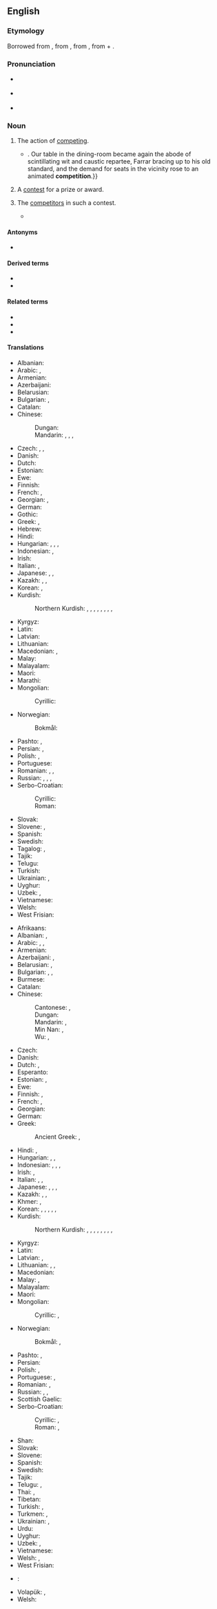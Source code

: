 {{also|compétition}}
==English==
{{wikipedia}}

===Etymology===
Borrowed from {{bor|en|fr|compétition}}, from {{der|en|LL.|competitio|competītiō, competītiōnem}}, from {{der|en|la|competō}}, from {{m|la|con-}} + {{m|la|petō}}.

===Pronunciation===
* {{a|RP}} {{IPA|en|/ˌkɒmpəˈtɪʃən/}}
* {{a|GenAm}} {{IPA|en|/ˌkɑːmpəˈtɪʃən/}}
* {{audio|en|en-us-competition.ogg|Audio (US)}}

===Noun===
{{en-noun|~}}

# {{lb|en|uncountable}} The action of [[compete|competing]].
#: {{ux|en|The '''competition''' for this job is strong.}}
#* {{RQ:Churchill Celebrity|chapter=8|passage=The humor of my proposition appealed more strongly to Miss Trevor than I had looked for, and from that time forward she became her old self again;{{...}}. Our table in the dining-room became again the abode of scintillating wit and caustic repartee, Farrar bracing up to his old standard, and the demand for seats in the vicinity rose to an animated '''competition'''.}}
# {{lb|en|countable}} A [[contest]] for a prize or award.
#: {{ux|en|The newspaper is featuring a '''competition''' to win a car.}}
# {{lb|en|uncountable|collectively}} The [[competitor]]s in such a contest.
#: {{ux|en|The new stain remover was ten times more effective than the '''competition'''.}}
#* {{quote-book|en|date=6 February 2013|editors=Michio Muramatsu; Frieder Naschold|author=Hideo Otake|chapter=Revising the Interpretation of the Japanese Economy|title=State and Administration in Japan and Germany: A Comparative Perspective on Continuity and Change|page=319|url=https://books.google.co.nz/books?id=lc4fAAAAQBAJ|passage=Japanese retail stores have strove to, and have succeeded in, fulfilling these severe demands, and in doing so, have constantly had to innovate both technologically and institutionally in order to keep up with the '''competition'''.}}

====Antonyms====
* {{sense|action of competing}} {{l|en|cooperation}}

====Derived terms====
* {{l|en|competitioner}}
* {{l|en|economic competition}}

====Related terms====
* {{l|en|competitive}}
* {{l|en|compete}}
* {{l|en|competent}}

====Translations====
{{trans-top|action of competing}}
* Albanian: {{t+|sq|konkurrencë|f}}
* Arabic: {{t|ar|مُنَافَسَة|f}}, {{t|ar|مُبَارَاة|f}}
* Armenian: {{t+|hy|մրցակցություն}}
* Azerbaijani: {{t+|az|rəqabət}}
* Belarusian: {{t|be|канкурэ́нцыя|f}}
* Bulgarian: {{t+|bg|съпе́рничество|n}}, {{t+|bg|конкуре́нция|f}}
* Catalan: {{t+|ca|competició|f}}
* Chinese:
*: Dungan: {{t|dng|бисэ}}
*: Mandarin: {{t+|zh|比賽}}, {{t+|zh|比赛|tr=bǐsài}}, {{t+|zh|競爭}}, {{t+|zh|竞争|tr=jìngzhēng}}
* Czech: {{t|cs|soupeření|n}}, {{t|cs|konkurování|n}}, {{t+|cs|konkurence|f}}
* Danish: {{t+|da|konkurrence|c}}
* Dutch: {{t+|nl|concurrentie|f}}
* Estonian: {{t|et|võistlus}}
* Ewe: {{t|ee|ɖikeke}}
* Finnish: {{t+|fi|kilpailu}}
* French: {{t+|fr|compétition|f}}, {{t+|fr|concurrence|f}}
* Georgian: {{t|ka|შეჯიბრება}}, {{t|ka|კონკურენცია}}
* German: {{t+|de|Konkurrenz|f}}
* Gothic: {{t|got|𐌷𐌰𐌹𐍆𐍃𐍄𐍃|f}}
* Greek: {{t+|el|ανταγωνισμός|m}}, {{qualifier|athletics}} {{t+|el|συναγωνισμός|m}}
* Hebrew: {{t+|he|תַּחֲרוּת|f|tr=takharút}}
* Hindi: {{qualifier|rivalry}} {{t+|hi|प्रतिस्पर्धा|f}}
* Hungarian: {{t+|hu|verseny}}, {{t+|hu|versengés}}, {{t+|hu|konkurencia}}, {{t+|hu|rivalizálás}}
* Indonesian: {{t+|id|persaingan}}, {{t+|id|kompetisi}}
* Irish: {{t|ga|iomaidh|f}}
* Italian: {{t+|it|competizione|f}}, {{t+|it|concorrenza|f}}
* Japanese: {{t+|ja|競争|tr=きょうそう, kyōsō}}, {{t|ja|コンペ|tr=konpe}}, {{t|ja|コンペティション|tr=konpetishon}}
* Kazakh: {{t+|kk|жарыс}}, {{t|kk|бәсеке}}, {{t|kk|бәсекелестік}}
* Korean: {{t+|ko|경쟁(競爭)}}, {{t|ko|컴페티션}}
* Kurdish:
*: Northern Kurdish: {{t+|kmr|pêşbazî}}, {{t+|kmr|pêşbirk}}, {{t+|kmr|berêkane}}, {{t+|kmr|misabiqe}}, {{t+|kmr|hevrikî}}, {{t+|kmr|hawirkan}}, {{t+|kmr|riberiz}}, {{t+|kmr|sîbaq}}, {{t+|kmr|reqabet}}
{{trans-mid}}
* Kyrgyz: {{t|ky|конкуренция}}
* Latin: {{t|la|certāmen|n}}
* Latvian: {{t|lv|konkurence|f}}
* Lithuanian: {{t|lt|konkurencija|f}}
* Macedonian: {{t|mk|натпревар|m}}, {{t|mk|конкуренција|f}}
* Malay: {{t|ms|persaingan}}
* Malayalam: {{t+|ml|മത്സരം}}
* Maori: {{t|mi|tātāwhāinga}}
* Marathi: {{t|mr|स्पर्धा|f}}
* Mongolian:
*: Cyrillic: {{t+|mn|өрсөлдөөн}}
* Norwegian:
*: Bokmål: {{t+|nb|konkurranse|m}}
* Pashto: {{t+|ps|سيالي|f|tr=syālí}}, {{t+|ps|رقابت|m|tr=reqābát}}
* Persian: {{t+|fa|رقابت|tr=reqâbat}}, {{t+|fa|منافسه|tr=monâfase}}
* Polish: {{t+|pl|rywalizacja|f}}, {{t+|pl|konkurencja|f}}
* Portuguese: {{t+|pt|competição|f}}
* Romanian: {{t+|ro|competiție}}, {{t+|ro|concurență|f}}, {{t+|ro|concurs|n}}
* Russian: {{t+|ru|соревнова́ние|n}}, {{t+|ru|состяза́ние|n}}, {{t+|ru|конкуре́нция|f}} {{qualifier|eg. business}}, {{t+|ru|сопе́рничество|n}} {{qualifier|rivalry}}
* Serbo-Croatian:
*: Cyrillic: {{t|sh|конкурѐнција|f}}
*: Roman: {{t+|sh|konkurèncija|f}}
* Slovak: {{t|sk|konkurencia|f}}
* Slovene: {{t+|sl|tekmovanje|n}}, {{t|sl|konkurenca|f}}
* Spanish: {{t+|es|competición|f}}
* Swedish: {{t+|sv|konkurrens|c}}
* Tagalog: {{t|tl|tagisan}}, {{t|tl|pakikitagis}}
* Tajik: {{t|tg|рақобат}}
* Telugu: {{t+|te|పోటీ}}
* Turkish: {{t+|tr|rekabet}}
* Ukrainian: {{t+|uk|конкуре́нція|f}}, {{t|uk|змага́ння|n}}
* Uyghur: {{t|ug|رىقابەت}}
* Uzbek: {{t+|uz|raqobat}}, {{t+|uz|konkurensiya}}
* Vietnamese: {{t+|vi|cạnh tranh|alt=sự cạnh tranh}}
* Welsh: {{t+|cy|cystadleuaeth|f}}
* West Frisian: {{t|fy|kompetysje|c}}
{{trans-bottom}}

{{trans-top|contest for a prize or award}}
* Afrikaans: {{t|af|kompetisie}}
* Albanian: {{t+|sq|garë|f}}, {{t+|sq|konkurs|m}}
* Arabic: {{t|ar|مُنَافَسَة|f}}, {{t|ar|مُسَابَقَة|f}}, {{t|ar|مُبَارَاة|f}}
* Armenian: {{t+|hy|մրցույթ}}
* Azerbaijani: {{t+|az|müsabiqə}}, {{t|az|yarış}}
* Belarusian: {{t|be|спабо́рніцтва|n}}, {{t|be|ко́нкурс|m}}
* Bulgarian: {{t+|bg|състеза́ние|n}}, {{t+|bg|съревнова́ние|n}}, {{t+|bg|надпрева́ра|f}}
* Burmese: {{t+|my|ပြိုင်ပွဲ}}
* Catalan: {{t+|ca|competició|f}}
* Chinese:
*: Cantonese: {{t|yue|比賽}}, {{t|yue|比赛|tr=bei2 coi3}}
*: Dungan: {{t|dng|бисэ}}
*: Mandarin: {{t+|zh|比賽}}, {{t+|zh|比赛|tr=bǐsài}}
*: Min Nan: {{t+|nan|比賽}}, {{t+|nan|比赛|tr=pí-sài}}
*: Wu: {{t|wuu|比賽}}, {{t|wuu|比赛|tr=pi se}}
* Czech: {{t+|cs|soutěž|f}}
* Danish: {{t+|da|konkurrence|c}}
* Dutch: {{t+|nl|competitie|f}}, {{t+|nl|toernooi|n}}
* Esperanto: {{t|eo|konkurso}}
* Estonian: {{t|et|võistlus}}, {{t+|et|võitlus}}
* Ewe: {{t|ee|ɖikeke}}
* Finnish: {{t+|fi|kilpailu}}, {{t+|fi|kisa}}
* French: {{t+|fr|concours|m}}, {{t+|fr|compétition|f}}
* Georgian: {{t|ka|შეჯიბრი}}
* German: {{t+|de|Wettbewerb|m}}
* Greek: {{t+|el|διαγωνισμός|m}}
*: Ancient Greek: {{t|grc|ἀγών|m}}, {{t|grc|ἅμιλλα|f}}
* Hindi: {{t+|hi|प्रतियोगिता|f}}, {{t|hi|मुक़ाबला|m}}
* Hungarian: {{t+|hu|verseny}}, {{t|hu|vetélkedő}}, {{t|hu|megmérettetés}}
* Indonesian: {{t+|id|pertandingan}}, {{t+|id|kompetisi}}, {{t+|id|sayembara}}, {{t+|id|perlombaan}}
* Irish: {{t|ga|iomaidh|f}}, {{t|ga|comórtas|m}}
* Italian: {{t+|it|concorso|m}}, {{t+|it|competizione|f}}, {{t+|it|gara|f}}
* Japanese: {{t+|ja|大会|tr=たいかい, taikai}}, {{t|ja|コンペ|tr=konpe}}, {{t|ja|コンクール|tr=konkūru}}, {{t|ja|コンテスト|tr=kontesuto}}
* Kazakh: {{t+|kk|жарыс}}, {{t|kk|конкурс}}, {{t|kk|байқау}}
* Khmer: {{t+|km|ប្រកួត}}, {{t+|km|ជំនែង}}
* Korean: {{t+|ko|경기(競技)}}, {{t|ko|경쟁시험(競爭試驗)}}, {{t|ko|경진 대회(競進大會)}}, {{t+|ko|콩쿠르}}, {{t|ko|콘테스트}}, {{t+|ko|시합(試合)}}
* Kurdish:
*: Northern Kurdish: {{t+|kmr|pêşbazî}}, {{t+|kmr|pêşbirk}}, {{t+|kmr|berêkane}}, {{t+|kmr|misabiqe}}, {{t+|kmr|hevrikî}}, {{t+|kmr|hawirkan}}, {{t+|kmr|riberiz}}, {{t+|kmr|sîbaq}}, {{t+|kmr|reqabet}}
{{trans-mid}}
* Kyrgyz: {{t+|ky|мелдеш}}
* Latin: {{t|la|certāmen|n}}
* Latvian: {{t|lv|konkurss|m}}, {{t|lv|sacensības|f-p}}
* Lithuanian: {{t|lt|konkursas|m}}, {{t|lt|rungtynės|f-p}}, {{t|lt|varžybos|f-p}}
* Macedonian: {{t|mk|натпревар|m}}
* Malay: {{t|ms|pertandingan}}, {{t+|ms|sayembara}}
* Malayalam: {{t+|ml|മത്സരം}}
* Maori: {{t|mi|tauwhāinga}}
* Mongolian:
*: Cyrillic: {{t+|mn|уралдаан}}, {{t+|mn|тэмцээн}}
* Norwegian:
*: Bokmål: {{t+|nb|konkurranse}}, {{t+|nb|tevling|m}}
* Pashto: {{t+|ps|کانکور|m|tr=kānkór}}, {{t|ps|مسابقه|f|tr=mosābeqá}}
* Persian: {{t+|fa|مسابقه|tr=mosâbeqe}}
* Polish: {{t+|pl|konkurs|m}}, {{t+|pl|zawody|m-p}}
* Portuguese: {{t+|pt|concurso|m}}, {{t+|pt|competição|f}}
* Romanian: {{t+|ro|concurs|n}}, {{t+|ro|competiție|f}}
* Russian: {{t+|ru|соревнова́ние|n}}, {{t+|ru|состяза́ние|n}}, {{t+|ru|ко́нкурс|m}}
* Scottish Gaelic: {{t|gd|co-fharpais|f}}
* Serbo-Croatian:
*: Cyrillic: {{t|sh|те̏кма|f}}, {{t|sh|у̀такмица|f}}
*: Roman: {{t+|sh|tȅkma|f}}, {{t+|sh|ùtakmica|f}}
* Shan: {{t|shn|ပၢင်ၶေႉၶဵင်ႇ}}
* Slovak: {{t|sk|súťaž|f}}
* Slovene: {{t+|sl|tekma|f}}
* Spanish: {{t+|es|competición|f}}
* Swedish: {{t+|sv|tävling|c}}
* Tajik: {{t|tg|мусобиқа}}
* Telugu: {{t+|te|పందెము}}, {{t+|te|పోటీ}}
* Thai: {{t+|th|การแข่ง}}, {{t+|th|การแข่งขัน}}
* Tibetan: {{t|bo|འགྲན་བསྡུར}}
* Turkish: {{t+|tr|müsabaka}}, {{t+|tr|yarış}}
* Turkmen: {{t|tk|ýaryş}}, {{t|tk|konkurs}}
* Ukrainian: {{t|uk|змага́ння|n}}, {{t|uk|ко́нкурс|m}}
* Urdu: {{t|ur|مقابلہ|m|tr=muqāblā}}
* Uyghur: {{t|ug|مۇسابىقە}}
* Uzbek: {{t+|uz|musobaqa}}, {{t+|uz|konkurs}}
* Vietnamese: {{t+|vi|cuộc thi}}
* Welsh: {{t+|cy|cystadleuaeth|f}}, {{t+|cy|ymryson|m}}
* West Frisian: {{t|fy|kompetysje|c}}
{{trans-bottom}}

<!--Please remove this section once all of the translations below have been moved into the tables above.-->
{{checktrans-top}}
* {{ttbc|ia}}: {{t-check|ia|competition}}
{{trans-mid}}
* Volapük: {{t+check|vo|mät}}, {{t+check|vo|mäted}}
* Welsh: {{t+check|cy|cystadleuaeth|f}}
{{trans-bottom}}

{{c|en|Collectives|Sports|Business|Economics}}